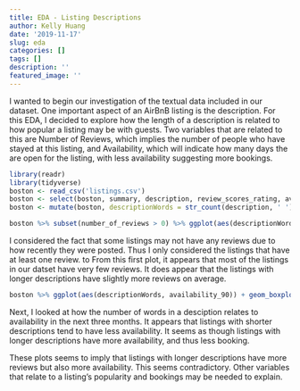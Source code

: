 ```yaml
---
title: EDA - Listing Descriptions
author: Kelly Huang
date: '2019-11-17'
slug: eda
categories: []
tags: []
description: ''
featured_image: ''
---
```


I wanted to begin our investigation of the textual data included in our dataset. One important aspect of an AirBnB listing is the description. For this EDA, I decided to explore how the length of a description is related to how popular a listing may be with guests. Two variables that are related to this are Number of Reviews, which implies the number of people who have stayed at this listing, and Availability, which will indicate how many days the are open for the listing, with less availability suggesting more bookings. 

```r
library(readr)
library(tidyverse)
boston <- read_csv('listings.csv')
boston <- select(boston, summary, description, review_scores_rating, availability_30, availability_60, availability_90, availability_365, number_of_reviews)
boston <- mutate(boston, descriptionWords = str_count(description, ' ')+1, sumWords=str_count(summary, ' ')+1)

```
```r
boston %>% subset(number_of_reviews > 0) %>% ggplot(aes(descriptionWords, number_of_reviews)) + geom_boxplot(aes(group = cut_width(descriptionWords, 50)))
```

I considered the fact that some listings may not have any reviews due to how recently they were posted. Thus I only considered the listings that have at least one review. to From this first plot, it appears that most of the listings in our datset have very few reviews. It does appear that the listings with longer descriptions have slightly more reviews on average. 

```r
boston %>% ggplot(aes(descriptionWords, availability_90)) + geom_boxplot(aes(group = cut_width(descriptionWords, 25)))
```

Next, I looked at how the number of words in a desciption relates to availability in the next three months. It appears that listings with shorter descriptions tend to have less availability. It seems as though listings with longer descriptions have more availability, and thus less booking.

These plots seems to imply that listings with longer descriptions have more reviews but also more availability. This seems contradictory. Other variables that relate to a listing's popularity and bookings may be needed to explain. 

